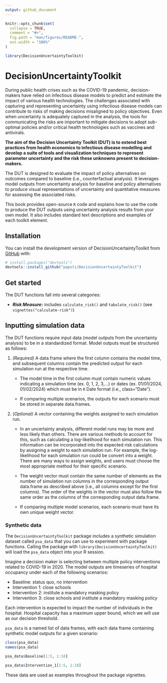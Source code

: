 ```yaml
---
output: github_document
---
```


<!-- README.md is generated from README.Rmd. Please edit that file -->

```r
knitr::opts_chunk$set(
  collapse = TRUE,
  comment = "#>",
  fig.path = "man/figures/README-",
  out.width = "100%"
)
```

```r
library(DecisionUncertaintyToolkit)
```

# DecisionUncertaintyToolkit

<!-- badges: start -->
<!-- badges: end -->

During public health crises such as the COVID-19 pandemic, decision-makers have relied on infectious disease models to predict and estimate the impact of various health technologies. The challenges associated with capturing and representing uncertainty using infectious disease models can contribute to risks of making decisions misaligned to policy objectives. Even when uncertainty is adequately captured in the analysis, the tools for communicating the risks are important to mitigate decisions to adopt sub-optimal policies and/or critical health technologies such as vaccines and antivirals. 

**The aim of the Decision Uncertainty Toolkit (DUT) is to extend best practices from health economics to infectious disease modelling and develop a suite of tools and visualization techniques to represent parameter uncertainty and the risk these unknowns present to decision-makers.**

The DUT is designed to evaluate the impact of policy alternatives on outcomes compared to baseline (i.e., counterfactual analysis). It leverages model outputs from uncertainty analysis for baseline and policy alternatives to produce visual representations of uncertainty and quantitative measures for assessing the associated risks.

This book provides open-source `R` code and explains how to use the code to produce the DUT outputs using uncertainty analysis results from your own model. It also includes standard text descriptions and examples of each toolkit element.

## Installation {#install}

You can install the development version of DecisionUncertaintyToolkit from [GitHub](https://github.com/) with:

``` r
# install.packages("devtools")
devtools::install_github("papsti/DecisionUncertaintyToolkit")
```

## Get started {#get-started}

The DUT functions fall into several categories:

-   ***Risk Measure:*** includes `calculate_risk()` and `tabulate_risk()` (see `vignettes("calculate-risk")`)

## Inputting simulation data {#format-data}

The DUT functions require input data (model outputs from the uncertainty analysis) to be in a standardized format. Model outputs must be structured as follows:

1.  *(Required)* A data.frame where the first column contains the model time, and subsequent columns contain the predicted output for each simulation run at the respective time.

    -   The model time in the first column must contain numeric values indicating a simulation time (ex. 0, 1, 2, 3,...) or dates (ex. 01/01/2024, 01/02/2024) which must be in `R` Date format (i.e., class="Date").

    -   If comparing multiple scenarios, the outputs for each scenario must be stored in separate data.frames.

2.  (*Optional)* A vector containing the weights assigned to each simulation run.

    -   In an uncertainty analysis, different model runs may be more and less likely than others. There are various methods to account for this, such as calculating a log-likelihood for each simulation run. This information can be incorporated into the expected risk calculations by assigning a weight to each simulation run. For example, the log-likelihood for each simulation run could be convert into a weight. There are many ways to assign weights, and users must choose the most appropriate method for their specific scenario.

    -   The weight vector must contain the same number of elements as the number of simulation run columns in the corresponding output data.frame as described above (i.e., all columns except for the first columns). The order of the weights in the vector must also follow the same order as the columns of the corresponding output data.frame.

    -   If comparing multiple model scenarios, each scenario must have its own unique weight vector.

### Synthetic data {#syn-data}

The `DecisionUncertaintyToolkit` package includes a synthetic simulation dataset called `psa_data` that you can use to experiment with package functions. Calling the package with `library(DecisionUncertaintyToolkit)` will load the `psa_data` object into your R session.

Imagine a decision maker is selecting between multiple policy interventions related to COVID-19 in 2020. The model outputs are timeseries of hospital occupancy under each of the following scenarios:

- Baseline: status quo, no intervention
- Intervention 1: close schools
- Intervention 2: institute a mandatory masking policy
- Intervention 3: close schools and institute a mandatory masking policy

Each intervention is expected to impact the number of individuals in the hospital. Hospital capacity has a maximum upper bound, which we will use as our decision threshold.

`psa_data` is a named list of data frames, with each data frame containing  synthetic model outputs for a given scenario: 

```r
class(psa_data)
names(psa_data)

psa_data$Baseline[1:5, 1:10]

psa_data$Intervention_1[1:5, 1:10]
```

These data are used as examples throughout the package vignettes.